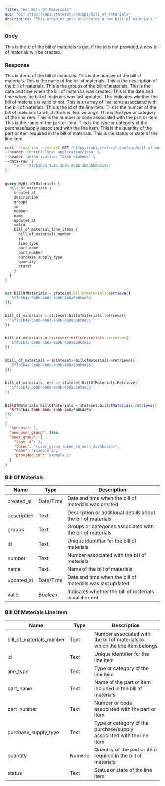 ```yaml
---
title: "Get Bill Of Materials"
api: "GET https://api.stateset.com/api/bill_of_materials"
description: "This endpoint gets or creates a new bill of materials."
---
```


### Body

<ParamField body="id" type="string">
  This is the id of the bill of materials to get. If the id is not provided, a new bill of materials will be created.
</ParamField>



### Response

<ResponseField name="id" type="string">
  This is the id of the bill of materials.
</ResponseField>

<ResponseField name="number" type="string">
  This is the number of the bill of materials.
</ResponseField>

<ResponseField name="name" type="string">
  This is the name of the bill of materials.
</ResponseField>

<ResponseField name="description" type="string">
  This is the description of the bill of materials.
</ResponseField>

<ResponseField name="groups" type="string">
  This is the groups of the bill of materials.
</ResponseField>

<ResponseField name="created_at" type="string">
  This is the date and time when the bill of materials was created.
</ResponseField>

<ResponseField name="updated_at" type="string">
  This is the date and time when the bill of materials was last updated.
</ResponseField>

<ResponseField name="valid" type="boolean">
  This indicates whether the bill of materials is valid or not.
</ResponseField>

<ResponseField name="line_items" type="object ">
  This is an array of line items associated with the bill of materials.

  <Expandable title="Show child attributes">

  <ResponseField name="id" type="string">
    This is the id of the line item.
  </ResponseField>

  <ResponseField name="bill_of_materials_number" type="string">
    This is the number of the bill of materials to which the line item belongs.
  </ResponseField>

  <ResponseField name="line_type" type="string">
    This is the type or category of the line item.
  </ResponseField>

  <ResponseField name="part_number" type="string">
    This is the number or code associated with the part or item.
  </ResponseField>

  <ResponseField name="part_name" type="string">
    This is the name of the part or item.
  </ResponseField>

  <ResponseField name="purchase_supply_type" type="string">
    This is the type or category of the purchase/supply associated with the line item.
  </ResponseField>

  <ResponseField name="quantity" type="number">
    This is the quantity of the part or item required in the bill of materials.
  </ResponseField>

  <ResponseField name="status" type="string">
    This is the status or state of the line item.
  </ResponseField>

  </Expandable>

</ResponseField>


<RequestExample>

```bash cURL
curl --location --request GET 'https://api.stateset.com/api/bill_of_materials' \
--header 'Content-Type: application/json' \
--header 'Authorization: Token <token>' \
--data-raw '{
    "id": "5f7b1b4a-5b0b-4b0a-8b0b-4b0a5b0b4a5b"
}'
```

```graphQL GraphQL

query MyBillOfMaterials {
  bill_of_materials {
    created_at
    description
    groups
    id
    number
    name
    updated_at
    valid
    bill_of_material_line_items {
      bill_of_materials_number
      id
      line_type
      part_name
      part_number
      purchase_supply_type
      quantity
      status
    }
  }
}
```

```js Node.js

var billOfMaterials = stateset.billofmaterials.retrieve({
  '5f7b1b4a-5b0b-4b0a-8b0b-4b0a5b0b4a5b'
});

```

```python Python

bill_of_materials = stateset.billofmaterials.retrieve({
  '5f7b1b4a-5b0b-4b0a-8b0b-4b0a5b0b4a5b'
})

```

```ruby Ruby

bill_of_materials = Stateset::BillOfMaterials.retreive({
  '5f7b1b4a-5b0b-4b0a-8b0b-4b0a5b0b4a5b'
})

```

```php PHP

$bill_of_materials = $stateset->billofmaterials->retrieve({
  '5f7b1b4a-5b0b-4b0a-8b0b-4b0a5b0b4a5b'
});

```

```go Go

bill_of_materials, err := stateset.BillOfMaterials.Retrieve({
  '5f7b1b4a-5b0b-4b0a-8b0b-4b0a5b0b4a5b'
})

```

```java Java

BillOfMaterials billOfMaterials = stateset.billOfMaterials.retrieve({
  '5f7b1b4a-5b0b-4b0a-8b0b-4b0a5b0b4a5b'
});

```

</RequestExample>

<ResponseExample>

```json Response
{
  "success": 1,
  "new_user_group": true,
  "user_group": {
    "team_id": 3,
    "token": "<user_group_token_to_auth_dashboard>",
    "name": "Example 1",
    "provided_id": "example_1"
  }
}
```

</ResponseExample>

### Bill Of Materials

| Name        | Type      | Description                                                   |
| ----------- | --------- | ------------------------------------------------------------- |
| created\_at | Date/Time | Date and time when the bill of materials was created          |
| description | Text      | Description or additional details about the bill of materials |
| groups      | Text      | Groups or categories associated with the bill of materials    |
| id          | Text      | Unique identifier for the bill of materials                   |
| number      | Text      | Number associated with the bill of materials                  |
| name        | Text      | Name of the bill of materials                                 |
| updated\_at | Date/Time | Date and time when the bill of materials was last updated     |
| valid       | Boolean   | Indicates whether the bill of materials is valid or not       |


### Bill Of Materials Line Item

| Name                        | Type    | Description                                                                 |
| --------------------------- | ------- | --------------------------------------------------------------------------- |
| bill\_of\_materials\_number | Text    | Number associated with the bill of materials to which the line item belongs |
| id                          | Text    | Unique identifier for the line item                                         |
| line\_type                  | Text    | Type or category of the line item                                           |
| part\_name                  | Text    | Name of the part or item included in the bill of materials                  |
| part\_number                | Text    | Number or code associated with the part or item                             |
| purchase\_supply\_type      | Text    | Type or category of the purchase/supply associated with the line item       |
| quantity                    | Numeric | Quantity of the part or item required in the bill of materials              |
| status                      | Text    | Status or state of the line item                                            |